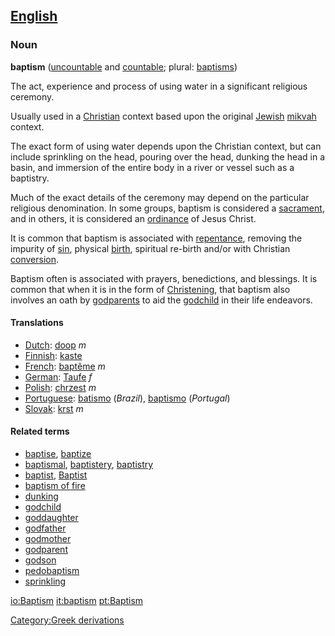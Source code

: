 ==[[English]]==
===Noun===
'''baptism''' ([[uncountable]] and [[countable]]; plural: [[baptisms]])

The act, experience and process of using water in a significant religious ceremony.

Usually used in a [[Christian]] context based upon the original [[Jewish]] [[mikvah]] context.

The exact form of using water depends upon the Christian context, but can include
sprinkling on the head, pouring over the head, dunking the head in a basin, and 
immersion of the entire body in a river or vessel such as a baptistry.

Much of the exact details of the ceremony may depend on the particular religious 
denomination. In some groups, baptism is considered a [[sacrament]], and in others,
it is considered an [[ordinance]] of Jesus Christ.

It is common that baptism is associated with [[repentance]], removing the impurity of [[sin]], 
physical [[birth]], spiritual re-birth and/or with Christian [[conversion]].

Baptism often is associated with prayers, benedictions, and blessings.  It is
common that when it is in the form of [[Christening]], that baptism also involves
an oath by [[godparents]] to aid the [[godchild]] in their life endeavors.

====Translations====
*[[Dutch]]: [[doop]] ''m''
*[[Finnish]]: [[kaste]]
*[[French]]: [[baptême]] ''m''
*[[German]]: [[Taufe]] ''f''
*[[Polish]]: [[chrzest]] ''m''
*[[Portuguese]]: [[batismo]] (''Brazil''), [[baptismo]] (''Portugal'')
*[[Slovak]]: [[krst]] ''m''

====Related terms====
*[[baptise]], [[baptize]]
*[[baptismal]], [[baptistery]], [[baptistry]]
*[[baptist]], [[Baptist]]
*[[baptism of fire]]
*[[dunking]]
*[[godchild]]
*[[goddaughter]]
*[[godfather]]
*[[godmother]]
*[[godparent]]
*[[godson]]
*[[pedobaptism]]
*[[sprinkling]]

[[Category:Greek derivations]]

[[io:Baptism]]
[[it:baptism]]
[[pt:Baptism]]